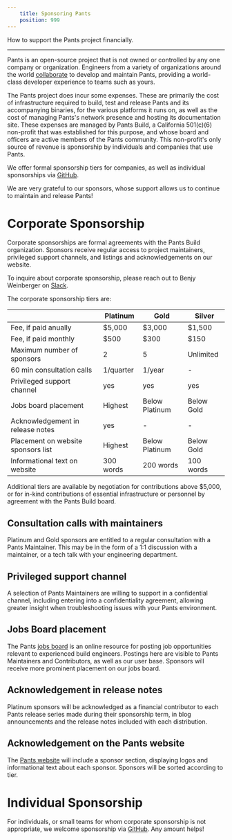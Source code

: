 ```yaml
---
    title: Sponsoring Pants
    position: 999
---
```


How to support the Pants project financially.

---

Pants is an open-source project that is not owned or controlled by any one company or organization. Engineers from a variety of organizations around the world [collaborate](doc:the-pants-community) to develop and maintain Pants, providing a world-class developer experience to teams such as yours.

The Pants project does incur some expenses. These are primarily the cost of infrastructure required to build, test and release Pants and its accompanying binaries, for the various platforms it runs on, as well as the cost of managing Pants's network presence and hosting its documentation site. These expenses are managed by Pants Build, a California 501(c)(6) non-profit that was established for this purpose, and whose board and officers are active members of the Pants community. This non-profit's only source of revenue is sponsorship by individuals and companies that use Pants.

We offer formal sponsorship tiers for companies, as well as individual sponsorships via [GitHub](https://github.com/sponsors/pantsbuild).

We are very grateful to our sponsors, whose support allows us to continue to maintain and release Pants!

# Corporate Sponsorship

Corporate sponsorships are formal agreements with the Pants Build organization. Sponsors receive regular access to project maintainers, privileged support channels, and listings and acknowledgements on our website.

To inquire about corporate sponsorship, please reach out to Benjy Weinberger on [Slack](doc:getting-help#slack).

The corporate sponsorship tiers are:

|                                    | Platinum  | Gold           | Silver     |
| ---------------------------------- | --------- | -------------- | ---------- |
| Fee, if paid anually               | $5,000    | $3,000         | $1,500     |
| Fee, if paid monthly               | $500      | $300           | $150       |
| Maximum number of sponsors         | 2         | 5              | Unlimited  |
| 60 min consultation calls          | 1/quarter | 1/year         | -          |
| Privileged support channel         | yes       | yes            | yes        |
| Jobs board placement               | Highest   | Below Platinum | Below Gold |
| Acknowledgement in release notes   | yes       | -              | -          |
| Placement on website sponsors list | Highest   | Below Platinum | Below Gold |
| Informational text on website      | 300 words | 200 words      | 100 words  |

Additional tiers are available by negotiation for contributions above $5,000, or for in-kind contributions of essential infrastructure or personnel by agreement with the Pants Build board.

## Consultation calls with maintainers

Platinum and Gold sponsors are entitled to a regular consultation with a Pants Maintainer. This may be in the form of a 1:1 discussion with a maintainer, or a tech talk with your engineering department.

## Privileged support channel

A selection of Pants Maintainers are willing to support in a confidential channel, including entering into a confidentiality agreement, allowing greater insight when troubleshooting issues with your Pants environment.

## Jobs Board placement

The Pants [jobs board](https://www.pantsbuild.org/page/jobs) is an online resource for posting job opportunities relevant to experienced build engineers. Postings here are visible to Pants Maintainers and Contributors, as well as our user base. Sponsors will receive more prominent placement on our jobs board.

## Acknowledgement in release notes

Platinum sponsors will be acknowledged as a financial contributor to each Pants release series made during their sponsorship term, in blog announcements and the release notes included with each distribution.

## Acknowledgement on the Pants website

The [Pants website](https://www.pantsbuild.org/) will include a sponsor section, displaying logos and informational text about each sponsor. Sponsors will be sorted according to tier.

# Individual Sponsorship

For individuals, or small teams for whom corporate sponsorship is not appropriate, we welcome sponsorship via [GitHub](https://github.com/sponsors/pantsbuild). Any amount helps!
